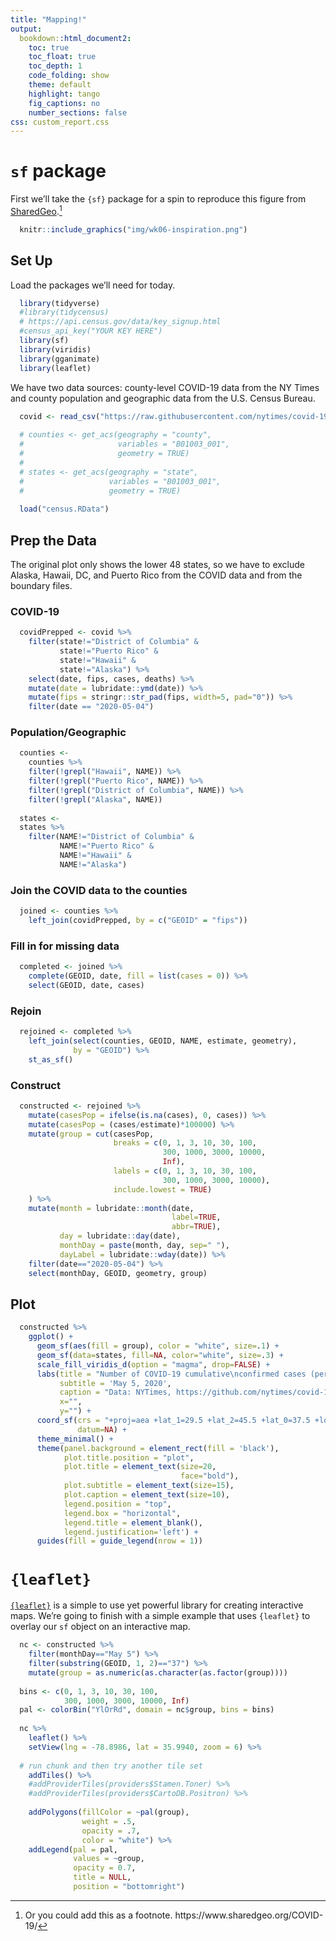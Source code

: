 ```yaml
---
title: "Mapping!"
output: 
  bookdown::html_document2:
    toc: true
    toc_float: true
    toc_depth: 1
    code_folding: show
    theme: default
    highlight: tango
    fig_captions: no
    number_sections: false
css: custom_report.css
---
```



# `sf` package

First we'll take the `{sf}` package for a spin to reproduce this figure from [SharedGeo](https://www.sharedgeo.org/COVID-19/).[^sharedgeo]

[^sharedgeo]: Or you could add this as a footnote. https://www.sharedgeo.org/COVID-19/

```r
  knitr::include_graphics("img/wk06-inspiration.png")
```

## Set Up

Load the packages we'll need for today.

```r
  library(tidyverse)
  #library(tidycensus)
  # https://api.census.gov/data/key_signup.html
  #census_api_key("YOUR KEY HERE")
  library(sf)
  library(viridis)
  library(gganimate)
  library(leaflet)
```

We have two data sources: county-level COVID-19 data from the NY Times and county population and geographic data from the U.S. Census Bureau.

```r
  covid <- read_csv("https://raw.githubusercontent.com/nytimes/covid-19-data/master/us-counties.csv")
  
  # counties <- get_acs(geography = "county",
  #                     variables = "B01003_001",
  #                     geometry = TRUE) 
  # 
  # states <- get_acs(geography = "state",
  #                   variables = "B01003_001",
  #                   geometry = TRUE)
  
  load("census.RData")
```

## Prep the Data

The original plot only shows the lower 48 states, so we have to exclude Alaska, Hawaii, DC, and Puerto Rico from the COVID data and from the boundary files. 

### COVID-19

```r
  covidPrepped <- covid %>%
    filter(state!="District of Columbia" &
           state!="Puerto Rico" &
           state!="Hawaii" &
           state!="Alaska") %>%
    select(date, fips, cases, deaths) %>%
    mutate(date = lubridate::ymd(date)) %>%
    mutate(fips = stringr::str_pad(fips, width=5, pad="0")) %>%
    filter(date == "2020-05-04")
```

### Population/Geographic

```r
  counties <- 
    counties %>%
    filter(!grepl("Hawaii", NAME)) %>%
    filter(!grepl("Puerto Rico", NAME)) %>%
    filter(!grepl("District of Columbia", NAME)) %>%
    filter(!grepl("Alaska", NAME)) 
  
  states <- 
  states %>%
    filter(NAME!="District of Columbia" &
           NAME!="Puerto Rico" &
           NAME!="Hawaii" &
           NAME!="Alaska")
```

### Join the COVID data to the counties

```r
  joined <- counties %>%
    left_join(covidPrepped, by = c("GEOID" = "fips"))
```

### Fill in for missing data

```r
  completed <- joined %>%
    complete(GEOID, date, fill = list(cases = 0)) %>%
    select(GEOID, date, cases) 
```


### Rejoin

```r
  rejoined <- completed %>%
    left_join(select(counties, GEOID, NAME, estimate, geometry),
              by = "GEOID") %>%
    st_as_sf()
```

### Construct

```r
  constructed <- rejoined %>%
    mutate(casesPop = ifelse(is.na(cases), 0, cases)) %>%
    mutate(casesPop = (cases/estimate)*100000) %>%
    mutate(group = cut(casesPop, 
                       breaks = c(0, 1, 3, 10, 30, 100, 
                                  300, 1000, 3000, 10000, 
                                  Inf),
                       labels = c(0, 1, 3, 10, 30, 100, 
                                  300, 1000, 3000, 10000),
                       include.lowest = TRUE)
    ) %>%
    mutate(month = lubridate::month(date, 
                                    label=TRUE, 
                                    abbr=TRUE),
           day = lubridate::day(date),
           monthDay = paste(month, day, sep=" "),
           dayLabel = lubridate::wday(date)) %>%
    filter(date=="2020-05-04") %>%
    select(monthDay, GEOID, geometry, group)
```

## Plot 

```r
  constructed %>% 
    ggplot() +
      geom_sf(aes(fill = group), color = "white", size=.1) +
      geom_sf(data=states, fill=NA, color="white", size=.3) +
      scale_fill_viridis_d(option = "magma", drop=FALSE) +
      labs(title = "Number of COVID-19 cumulative\nconfirmed cases (per 100,000):",
           subtitle = 'May 5, 2020',
           caption = "Data: NYTimes, https://github.com/nytimes/covid-19-data",
           x="",
           y="") +
      coord_sf(crs = "+proj=aea +lat_1=29.5 +lat_2=45.5 +lat_0=37.5 +lon_0=-96 +x_0=0 +y_0=0 +ellps=GRS80", 
               datum=NA) +
      theme_minimal() + 
      theme(panel.background = element_rect(fill = 'black'),
            plot.title.position = "plot",
            plot.title = element_text(size=20,
                                      face="bold"),
            plot.subtitle = element_text(size=15),
            plot.caption = element_text(size=10),
            legend.position = "top",
            legend.box = "horizontal",
            legend.title = element_blank(),
            legend.justification='left') +
      guides(fill = guide_legend(nrow = 1))
```


# `{leaflet}`

[`{leaflet}`](https://rstudio.github.io/leaflet/) is a simple to use yet powerful library for creating interactive maps. We're going to finish with a simple example that uses `{leaflet}` to overlay our `sf` object on an interactive map.

```r
  nc <- constructed %>%
    filter(monthDay=="May 5") %>%
    filter(substring(GEOID, 1, 2)=="37") %>%
    mutate(group = as.numeric(as.character(as.factor(group))))
  
  bins <- c(0, 1, 3, 10, 30, 100, 
            300, 1000, 3000, 10000, Inf)
  pal <- colorBin("YlOrRd", domain = nc$group, bins = bins)
  
  nc %>%
    leaflet() %>% 
    setView(lng = -78.8986, lat = 35.9940, zoom = 6) %>%
    
  # run chunk and then try another tile set
    addTiles() %>%
    #addProviderTiles(providers$Stamen.Toner) %>%
    #addProviderTiles(providers$CartoDB.Positron) %>%
    
    addPolygons(fillColor = ~pal(group),
                weight = .5,
                opacity = .7,
                color = "white") %>%
    addLegend(pal = pal, 
              values = ~group, 
              opacity = 0.7, 
              title = NULL,
              position = "bottomright")
```
